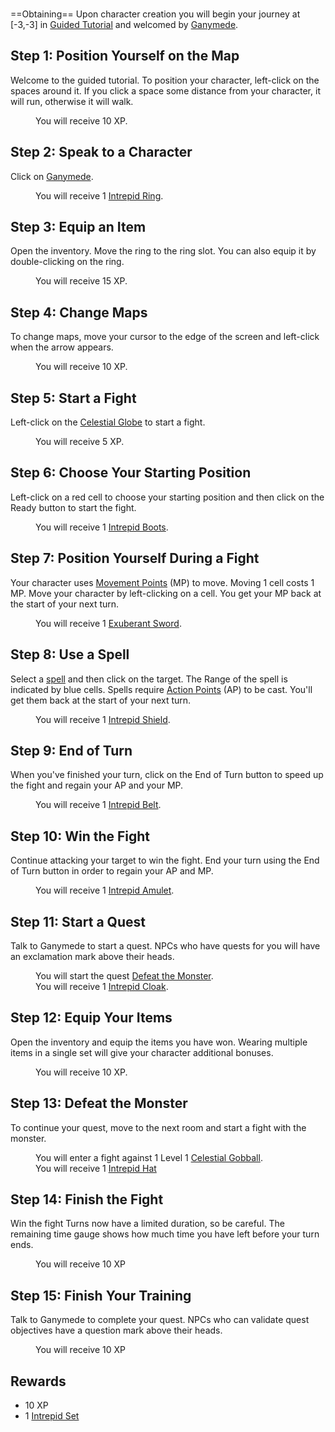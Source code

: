 {{Questbox
 |starting=Automatic at [-3,-3]
 |level=1
 |prerequisites=None
 |recommended=1
 |rewards= 10 [[XP]], 1 [[Intrepid Set]]
 |items=None
 |sequel=[[Defeat the Monster]]
 |repeatable=No
}}
<br style="clear:both" />
==Obtaining==
Upon character creation you will begin your journey at [-3,-3] in [[Guided Tutorial]] and welcomed by [[Ganymede]]. 
{{dialog|text=I am Ganymede, master of the Celestial Eagles, and I will take you through your first steps.
}}<!-- Stated in a chat bubble above his head. -->

==Step 1: Position Yourself on the Map==
; Welcome to the guided tutorial. To position your character, left-click on the spaces around it. If you click a space some distance from your character, it will run, otherwise it will walk.
{{queststep|Left-click the spaces around your character to move them}}
: You will receive 10 XP.

==Step 2: Speak to a Character==
; Click on [[Ganymede]].
{{queststep|Talk to Ganymede}}
{{dialog|text=Welcome to Incarnam! How would you like to take a very short class to teach you the basics of life as an adventurer?
; Continue your apprenticeship.
}}
: You will receive 1 [[Intrepid Ring]].

==Step 3: Equip an Item==
; Open the inventory. Move the ring to the ring slot. You can also equip it by double-clicking on the ring.
{{queststep|Equip an item}}
: You will receive 15<!-- Incorrectly states 16 XP in the "Rewards" section of the Quest screen.--> XP.

==Step 4: Change Maps==
; To change maps, move your cursor to the edge of the screen and left-click when the arrow appears.
{{queststep|Find the map: Celestial Globe Platform}}
: You will receive 10 XP.

==Step 5: Start a Fight==
; Left-click on the [[Celestial Globe]] to start a fight.
{{queststep|Learn how to fight}}
: You will receive 5 XP.

==Step 6: Choose Your Starting Position==
; Left-click on a red cell to choose your starting position and then click on the Ready button to start the fight.
{{queststep|Choose your starting position}}
: You will receive 1 [[Intrepid Boots]].

==Step 7: Position Yourself During a Fight==
; Your character uses [[Movement Point]]s (MP) to move. Moving 1 cell costs 1 MP. Move your character by left-clicking on a cell. You get your MP back<!-- Gramatical Error states your "MPback". --> at the start of your next turn.
{{queststep|Learn how to move in a fight}}
: You will receive 1 [[Exuberant Sword]].

==Step 8: Use a Spell==
; Select a [[spell]] and then click on the target. The Range of the spell is indicated by blue cells. Spells require [[Action Point]]s (AP) to be cast. You'll get them back at the start of your next turn.
{{queststep|Cast a spell.}}
: You will receive 1 [[Intrepid Shield]].

==Step 9: End of Turn==
; When you've finished your turn, click on the End of Turn button to speed up the fight and regain your AP and your MP.
{{queststep|End your turn if necessary}}
: You will receive 1 [[Intrepid Belt]].

==Step 10: Win the Fight==
; Continue attacking your target to win the fight. End your turn using the End of Turn button in order to regain your AP and MP.
{{queststep|Defeat 1 Celestial Globe in a single fight}}
: You will receive 1 [[Intrepid Amulet]].

==Step 11: Start a Quest==
; Talk to Ganymede to start a quest. NPCs who have quests for you will have an exclamation mark above their heads.
{{queststep|Speak to Ganymede to start a new [[quest]]}}
{{dialog|text=Well done! Equip the items you've earned, then head to the next map where you'll face a more formidable enemy!
; Set off to challenge this new enemy.
}}
: You will start the quest [[Defeat the Monster]].
: You will receive 1 [[Intrepid Cloak]].

==Step 12: Equip Your Items==
; Open the inventory and equip the items you have won. Wearing multiple items in a single set will give your character additional bonuses.
{{queststep|Equip your character with earned items}}
: You will receive 10 XP.

==Step 13: Defeat the Monster==
; To continue your quest, move to the next room and start a fight with the monster.
{{queststep|Start a fight against a [[monster]]}}
: You will enter a fight against 1 Level 1 [[Celestial Gobball]]. 
: You will receive 1 [[Intrepid Hat]]

==Step 14: Finish the Fight==
; Win the fight Turns now have a limited duration, so be careful. The remaining time gauge shows how much time you have left before your turn ends.
{{queststep|Win the Fight against the Celestial Gobball}}
: You will receive 10 XP

==Step 15: Finish Your Training==
; Talk to Ganymede to complete your quest. NPCs who can validate quest objectives have a question mark above their heads.
{{queststep|Talk to Ganymede}}
{{dialog|text=A very promising start! Follow me, I'll take you to another part of the temple.
; Follow Ganymede.
}}
: You will receive 10 XP

==Rewards==
* 10 XP
* 1 [[Intrepid Set]]

